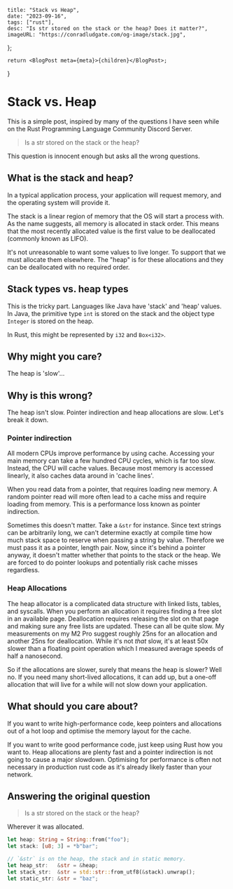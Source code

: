     title: "Stack vs Heap",
    date: "2023-09-16",
    tags: ["rust"],
    desc: "Is str stored on the stack or the heap? Does it matter?",
    imageURL: "https://conradludgate.com/og-image/stack.jpg",
};

    return <BlogPost meta={meta}>{children}</BlogPost>;
}

# Stack vs. Heap

This is a simple post, inspired by many of the questions I have seen while on the
Rust Programming Language Community Discord Server.

> Is a str stored on the stack or the heap?

This question is innocent enough but asks all the wrong questions.

## What is the stack and heap?

In a typical application process, your application will request memory, and the operating system will provide it.

The stack is a linear region of memory that the OS will start a process with.
As the name suggests, all memory is allocated in stack order.
This means that the most recently allocated value is the first value to be deallocated (commonly known as LIFO).

It's not unreasonable to want some values to live longer.
To support that we must allocate them elsewhere.
The "heap" is for these allocations and they can be deallocated with no required order.

## Stack types vs. heap types

This is the tricky part. Languages like Java have 'stack' and 'heap' values.
In Java, the primitive type `int` is stored on the stack
and the object type `Integer` is stored on the heap.

In Rust, this might be represented by `i32` and `Box<i32>`.

## Why might you care?

The heap is 'slow'...

## Why is this wrong?

The heap isn't slow. Pointer indirection and heap allocations are slow. Let's break it down.

### Pointer indirection

All modern CPUs improve performance by using cache. Accessing your main memory can take a
few hundred CPU cycles, which is far too slow. Instead, the CPU will cache values.
Because most memory is accessed linearly, it also caches data around in 'cache lines'.

When you read data from a pointer, that requires loading new memory.
A random pointer read will more often lead to a cache miss and require loading from memory.
This is a performance loss known as pointer indirection.

Sometimes this doesn't matter. Take a `&str` for instance.
Since text strings can be arbitrarily long, we can't determine exactly at compile time how much stack space to reserve when passing a string by value.
Therefore we must pass it as a pointer, length pair.
Now, since it's behind a pointer anyway, it doesn't matter whether that points to the stack or the heap.
We are forced to do pointer lookups and potentially risk cache misses regardless.

### Heap Allocations

The heap allocator is a complicated data structure with linked lists, tables, and syscalls.
When you perform an allocation it requires finding a free slot in an available page.
Deallocation requires releasing the slot on that page and making sure any free lists
are updated. These can all be quite slow.
My measurements on my M2 Pro suggest roughly 25ns for an allocation and another 25ns for deallocation.
While it's not _that_ slow, it's at least 50x slower than a floating point operation which I measured average speeds of half a nanosecond.

So if the allocations are slower, surely that means the heap is slower? Well no.
If you need many short-lived allocations, it can add up, but a one-off allocation that will live for a while will not slow down your application.

## What should you care about?

If you want to write high-performance code,
keep pointers and allocations out of a hot loop and optimise the memory layout for the cache.

If you want to write good performance code, just keep using Rust how you want to. Heap allocations
are plenty fast and a pointer indirection is not going to cause a major slowdown.
Optimising for performance is often not necessary in production rust code as
it's already likely faster than your network.

## Answering the original question

> Is a str stored on the stack or the heap?

Wherever it was allocated.

```rust
let heap: String = String::from("foo");
let stack: [u8; 3] = *b"bar";

// `&str` is on the heap, the stack and in static memory.
let heap_str:   &str = &heap;
let stack_str:  &str = std::str::from_utf8(&stack).unwrap();
let static_str: &str = "baz";
```
